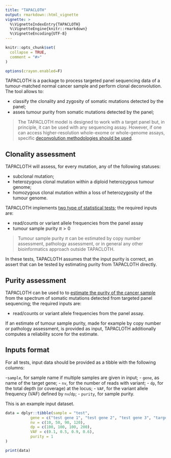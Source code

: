 ```yaml
---
title: "TAPACLOTH"
output: rmarkdown::html_vignette
vignette: >
  %\VignetteIndexEntry{TAPACLOTH}
  %\VignetteEngine{knitr::rmarkdown}
  %\VignetteEncoding{UTF-8}
---
```


```r
knitr::opts_chunk$set(
  collapse = TRUE,
  comment = "#>"
)

options(crayon.enabled=F)
```


TAPACLOTH is a package to process targeted panel sequencing data of a tumour-matched normal cancer sample and perform clonal deconvolution. The tool allows to:

- classify the clonality and zygosity of somatic mutations detected by the panel;
- asses tumour purity from somatic mutations detected by the panel;

> The TAPACLOTH model is designed to work with a target panel but, in principle, it can be used with any sequencing assay. However, if one can access  higher-resolution whole-exome or whole-genome assays, specific [deconvolution methodologies should be used](https://caravagnalab.github.io/mobster). 

## Clonality assessment

TAPACLOTH will assess, for every mutation, any of the following statuses:

- subclonal mutation;
- heterozygous clonal mutation within a diploid heterozygous tumour genome;
- homozygous clonal mutation within a loss of heterozygosity of the tumour genome.

TAPACLOTH implements [two type of statistical tests](classify-and-plot.html); the required inputs are:

- read/counts or variant allele frequencies from the panel assay 
- tumour sample purity $\pi > 0$

> Tumour sample purity $\pi$ can be estimated by copy number assessment, pathology assessment, or  in general any other bioinformatics approach outside TAPACLOTH.

In these tests, TAPACLOTH assumes that the input purity is correct, an assert that can be tested by estimating purity from TAPACLOTH directly.

## Purity assessment

TAPACLOTH can be used to to [estimate the purity of the cancer sample](purity-estimates.html) from the spectrum of somatic mutations detected from targeted panel sequencing; the required inputs are:

- read/counts or variant allele frequencies from the panel assay.

If an estimate of tumour sample purity, made for example by copy number  or pathology assessment, is provided as input, TAPACLOTH additionally computes  a reliability score for the estimate.

##  Inputs format

For all tests, input data should be provided as a tibble with the following columns:

-`sample`, for sample name if multiple samples are given in input;
- `gene`, as name of the target gene;
- `nv`, for the number of reads with variant;
- `dp`, for the total depth (or coverage) at the locus;
- `VAF`, for the variant allele frequency (VAF) defined by `nv`/`dp`;
- `purity`, for sample purity.

This is an example input dataset.

```r
data = dplyr::tibble(sample = "test",
           gene = c("test gene 1", "test gene 2", "test gene 3", "target gene"),
           nv = c(10, 50, 90, 120),
           dp = c(100, 100, 100, 200),
           VAF = c(0.1, 0.5, 0.9, 0.6),
           purity = 1
)

print(data)
```
